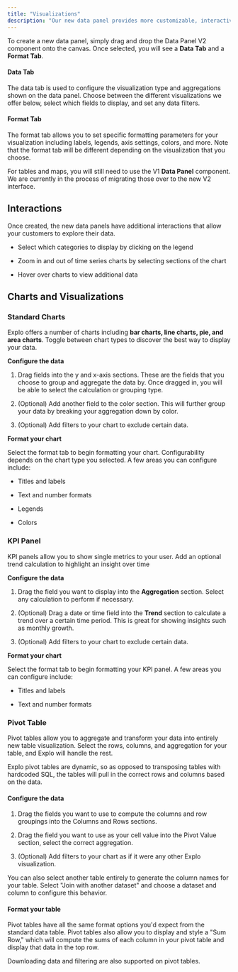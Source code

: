 ```yaml
---
title: "Visualizations"
description: "Our new data panel provides more customizable, interactive, and easier-to-build charts."
---
```


To create a new data panel, simply drag and drop the Data Panel V2 component onto the canvas. Once selected, you will see a **Data Tab** and a **Format Tab**.

#### Data Tab

The data tab is used to configure the visualization type and aggregations shown on the data panel. Choose between the different visualizations we offer below, select which fields to display, and set any data filters.

#### Format Tab

The format tab allows you to set specific formatting parameters for your visualization including labels, legends, axis settings, colors, and more. Note that the format tab will be different depending on the visualization that you choose.

For tables and maps, you will still need to use the V1 **Data Panel** component. We are currently in the process of migrating those over to the new V2 interface.

## Interactions

Once created, the new data panels have additional interactions that allow your customers to explore their data.

- Select which categories to display by clicking on the legend

- Zoom in and out of time series charts by selecting sections of the chart

- Hover over charts to view additional data

## Charts and Visualizations

### Standard Charts

Explo offers a number of charts including **bar charts, line charts, pie, and area charts**. Toggle between chart types to discover the best way to display your data.

**Configure the data**

1. Drag fields into the y and x-axis sections. These are the fields that you choose to group and aggregate the data by. Once dragged in, you will be able to select the calculation or grouping type.

2. (Optional) Add another field to the color section. This will further group your data by breaking your aggregation down by color.

3. (Optional) Add filters to your chart to exclude certain data.

**Format your chart**

Select the format tab to begin formatting your chart. Configurability depends on the chart type you selected. A few areas you can configure include:

- Titles and labels

- Text and number formats

- Legends

- Colors

### KPI Panel

KPI panels allow you to show single metrics to your user. Add an optional trend calculation to highlight an insight over time

**Configure the data**

1. Drag the field you want to display into the **Aggregation** section. Select any calculation to perform if necessary.

2. (Optional) Drag a date or time field into the **Trend** section to calculate a trend over a certain time period. This is great for showing insights such as monthly growth.

3. (Optional) Add filters to your chart to exclude certain data.

**Format your chart**

Select the format tab to begin formatting your KPI panel. A few areas you can configure include:

- Titles and labels

- Text and number formats

### Pivot Table

Pivot tables allow you to aggregate and transform your data into entirely new table visualization. Select the rows, columns, and aggregation for your table, and Explo will handle the rest.

Explo pivot tables are dynamic, so as opposed to transposing tables with hardcoded SQL, the tables will pull in the correct rows and columns based on the data.

#### Configure the data

1. Drag the fields you want to use to compute the columns and row groupings into the Columns and Rows sections.

2. Drag the field you want to use as your cell value into the Pivot Value section, select the correct aggregation.

3. (Optional) Add filters to your chart as if it were any other Explo visualization.

You can also select another table entirely to generate the column names for your table. Select "Join with another dataset" and choose a dataset and column to configure this behavior.

#### Format your table

Pivot tables have all the same format options you'd expect from the standard data table. Pivot tables also allow you to display and style a "Sum Row," which will compute the sums of each column in your pivot table and display that data in the top row.

Downloading data and filtering are also supported on pivot tables.
